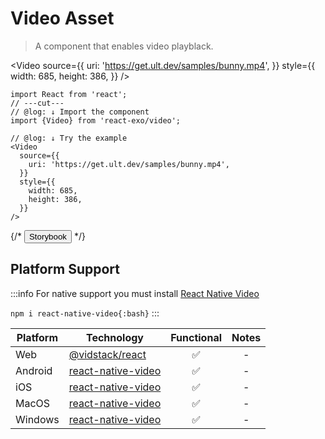
# Video Asset

> A component that enables video playblack.

<Video
  source={{
    uri: 'https://get.ult.dev/samples/bunny.mp4',
  }}
  style={{
    width: 685,
    height: 386,
  }}
/>

```tsx twoslash
import React from 'react';
// ---cut---
// @log: ↓ Import the component
import {Video} from 'react-exo/video';

// @log: ↓ Try the example
<Video
  source={{
    uri: 'https://get.ult.dev/samples/bunny.mp4',
  }}
  style={{
    width: 685,
    height: 386,
  }}
/>
```

{/* <Button href="https://exo.fig.run/?path=/docs/primitives-assets-video">Storybook</Button> */}

## Platform Support

:::info
For native support you must install [React Native Video](https://react-native-video.github.io/react-native-video)

`npm i react-native-video{:bash}`
:::


| Platform | Technology | Functional | Notes |
| -------- | ---------- | :--------: | :---: |
| Web | [@vidstack/react](https://www.vidstack.io) | ✅ | - |
| Android | [react-native-video](https://react-native-video.github.io/react-native-video) | ✅ | - |
| iOS | [react-native-video](https://react-native-video.github.io/react-native-video) | ✅ | - |
| MacOS | [react-native-video](https://react-native-video.github.io/react-native-video) | ✅ | - |
| Windows | [react-native-video](https://react-native-video.github.io/react-native-video) | ✅ | - |
